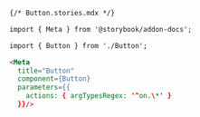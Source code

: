 ```md
{/* Button.stories.mdx */}

import { Meta } from '@storybook/addon-docs';

import { Button } from './Button';

<Meta 
  title="Button"
  component={Button} 
  parameters={{ 
    actions: { argTypesRegex: '^on.\*' } 
  }}/>
```